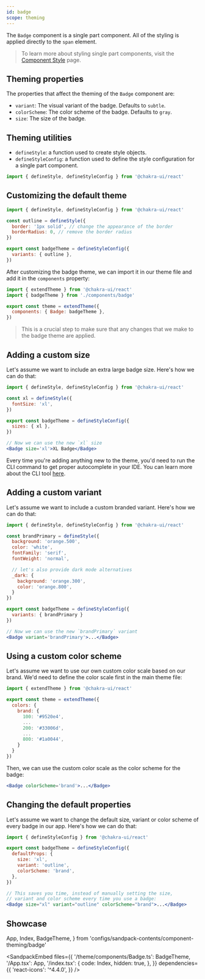 ```yaml
---
id: badge
scope: theming
---
```


The `Badge` component is a single part component. All of the styling is applied
directly to the `span` element.

> To learn more about styling single part components, visit the
> [Component Style](/docs/styled-system/component-style#styling-single-part-components)
> page.

## Theming properties

The properties that affect the theming of the `Badge` component are:

- `variant`: The visual variant of the badge. Defaults to `subtle`.
- `colorScheme`: The color scheme of the badge. Defaults to `gray`.
- `size`: The size of the badge.

## Theming utilities

- `defineStyle`: a function used to create style objects.
- `defineStyleConfig`: a function used to define the style configuration for a
  single part component.

```jsx live=false
import { defineStyle, defineStyleConfig } from '@chakra-ui/react'
```

## Customizing the default theme

```jsx live=false
import { defineStyle, defineStyleConfig } from '@chakra-ui/react'

const outline = defineStyle({
  border: '1px solid', // change the appearance of the border
  borderRadius: 0, // remove the border radius
})

export const badgeTheme = defineStyleConfig({
  variants: { outline },
})
```

After customizing the badge theme, we can import it in our theme file and add it
in the `components` property:

```jsx live=false
import { extendTheme } from '@chakra-ui/react'
import { badgeTheme } from './components/badge'

export const theme = extendTheme({
  components: { Badge: badgeTheme },
})
```

> This is a crucial step to make sure that any changes that we make to the badge
> theme are applied.

## Adding a custom size

Let's assume we want to include an extra large badge size. Here's how we can do
that:

```jsx live=false
import { defineStyle, defineStyleConfig } from '@chakra-ui/react'

const xl = defineStyle({
  fontSize: 'xl',
})

export const badgeTheme = defineStyleConfig({
  sizes: { xl },
})

// Now we can use the new `xl` size
<Badge size='xl'>XL Badge</Badge>
```

Every time you're adding anything new to the theme, you'd need to run the CLI
command to get proper autocomplete in your IDE. You can learn more about the CLI
tool [here](/docs/styled-system/cli).

## Adding a custom variant

Let's assume we want to include a custom branded variant. Here's how we can do
that:

```jsx live=false
import { defineStyle, defineStyleConfig } from '@chakra-ui/react'

const brandPrimary = defineStyle({
  background: 'orange.500',
  color: 'white',
  fontFamily: 'serif',
  fontWeight: 'normal',

  // let's also provide dark mode alternatives
  _dark: {
    background: 'orange.300',
    color: 'orange.800',
  }
})

export const badgeTheme = defineStyleConfig({
  variants: { brandPrimary }
})

// Now we can use the new `brandPrimary` variant
<Badge variant='brandPrimary'>...</Badge>
```

## Using a custom color scheme

Let's assume we want to use our own custom color scale based on our brand. We'd
need to define the color scale first in the main theme file:

```jsx live=false
import { extendTheme } from '@chakra-ui/react'

export const theme = extendTheme({
  colors: {
    brand: {
      100: '#9520e4',
      ...
      200: '#33006d',
      ...
      800: '#1a0044',
    }
  }
})
```

Then, we can use the custom color scale as the color scheme for the badge:

```jsx live=false
<Badge colorScheme='brand'>...</Badge>
```

## Changing the default properties

Let's assume we want to change the default size, variant or color scheme of
every badge in our app. Here's how we can do that:

```jsx live=false
import { defineStyleConfig } from '@chakra-ui/react'

export const badgeTheme = defineStyleConfig({
  defaultProps: {
    size: 'xl',
    variant: 'outline',
    colorScheme: 'brand',
  },
})

// This saves you time, instead of manually setting the size,
// variant and color scheme every time you use a badge:
<Badge size="xl" variant="outline" colorScheme="brand">...</Badge>
```

## Showcase

  App,
  Index,
  BadgeTheme,
} from 'configs/sandpack-contents/component-theming/badge'

<SandpackEmbed
  files={{
    '/theme/components/Badge.ts': BadgeTheme,
    '/App.tsx': App,
    '/index.tsx': {
      code: Index,
      hidden: true,
    },
  }}
  dependencies={{
    'react-icons': '^4.4.0',
  }}
/>
